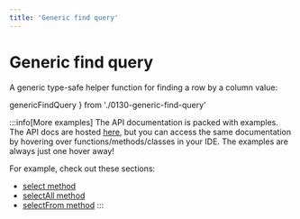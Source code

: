 ```yaml
---
title: 'Generic find query'
---
```


# Generic find query

A generic type-safe helper function for finding a row by a column value:


  genericFindQuery
} from './0130-generic-find-query'

<div style={{ marginBottom: '1em' }}>
  <Playground code={genericFindQuery} />
</div>

:::info[More examples]
The API documentation is packed with examples. The API docs are hosted [here](https://kysely-org.github.io/kysely-apidoc/),
but you can access the same documentation by hovering over functions/methods/classes in your IDE. The examples are always
just one hover away!

For example, check out these sections:
 - [select method](https://kysely-org.github.io/kysely-apidoc/interfaces/SelectQueryBuilder.html#select)
 - [selectAll method](https://kysely-org.github.io/kysely-apidoc/interfaces/SelectQueryBuilder.html#selectAll)
 - [selectFrom method](https://kysely-org.github.io/kysely-apidoc/classes/Kysely.html#selectFrom)
:::
